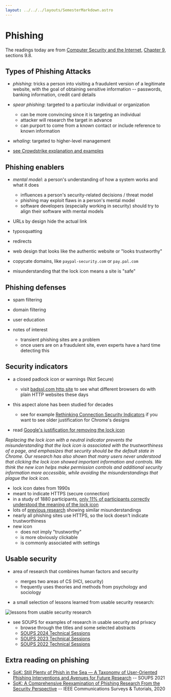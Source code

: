 ```yaml
---
layout: ../../../layouts/SemesterMarkdown.astro
---
```


# Phishing

The readings today are from
[Computer Security and the Internet](https://people.scs.carleton.ca/~paulv/toolsjewels.html),
[Chapter 9](https://people.scs.carleton.ca/~paulv/toolsjewels/TJrev1/ch9-rev1.pdf),
sections 9.8.

## Types of Phishing Attacks

- _phishing_: tricks a person into visiting a fraudulent version of a legitimate
  website, with the goal of obtaining sensitive information -- passwords,
  banking information, credit card details

- _spear phishing_: targeted to a particular individual or organization

  - can be more convincing since it is targeting an individual
  - attacker will research the target in advance
  - can purport to come from a known contact or include reference to known
    information

- _whaling_: targeted to higher-level management

- [see Crowdstrike explanation and examples](https://www.crowdstrike.com/cybersecurity-101/phishing/spear-phishing/)

## Phishing enablers

- _mental model_: a person's understanding of how a system works and what it
  does

  - influences a person's security-related decisions / threat model
  - phishing may exploit flaws in a person's mental model
  - software developers (especially working in security) should try to align
    their software with mental models

- URLs by design hide the actual link
- typosquatting
- redirects
- web design that looks like the authentic website or "looks trustworthy"
- copycate domains, like `paypal-security.com` or `pay.pal.com`
- misunderstanding that the lock icon means a site is "safe"

## Phishing defenses

- spam filtering
- domain filtering
- user education

- notes of interest
  - transient phishing sites are a problem
  - once users are on a fraudulent site, even experts have a hard time detecting
    this

## Security indicators

- a closed padlock icon or warnings (Not Secure)

  - visit [badssl.com http site](http://http.badssl.com/) to see what different
    browsers do with plain HTTP websites these days

- this aspect alone has been studied for decades

  - see for example
    [Rethinking Connection Security Indicators](https://www.usenix.org/system/files/conference/soups2016/soups2016-paper-porter-felt.pdf)
    if you want to see older justification for Chrome's designs

- read
  [Google's justification for removing the lock icon](https://blog.chromium.org/2023/05/an-update-on-lock-icon.html)

_Replacing the lock icon with a neutral indicator prevents the misunderstanding
that the lock icon is associated with the trustworthiness of a page, and
emphasizes that security should be the default state in Chrome. Our research has
also shown that many users never understood that clicking the lock icon showed
important information and controls. We think the new icon helps make permission
controls and additional security information more accessible, while avoiding the
misunderstandings that plague the lock icon._

- lock icon dates from 1990s
- meant to indicate HTTPS (secure connection)
- in a study of 1880 participants,
  [only 11% of participants correctly understood the meaning of the lock icon](https://research.google/pubs/it-builds-trust-with-the-customers-exploring-user-perceptions-of-the-padlock-icon-in-browser-ui/)
- lots of [previous research](https://ieeexplore.ieee.org/document/4223213)
  showing similar misunderstandings
- nearly all phishing sites use HTTPS, so the lock doesn't indicate
  trustworthiness
- new icon
  - does not imply "trustworthy"
  - is more obviously clickable
  - is commonly associated with settings

## Usable security

- area of research that combines human factors and security

  - merges two areas of CS (HCI, security)
  - frequently uses theories and methods from psychology and sociology

- a small selection of lessons learned from usable security research:

![lessons from usable security research](/images/security-book/table-9.3.png)

- see SOUPS for examples of research in usable security and privacy
  - browse through the titles and some selected abstracts
  - [SOUPS 2024 Technical Sessions](https://www.usenix.org/conference/soups2024/technical-sessions)
  - [SOUPS 2023 Technical Sessions](https://www.usenix.org/conference/soups2023/technical-sessions)
  - [SOUPS 2022 Technical Sessions](https://www.usenix.org/conference/soups2022/technical-sessions)

## Extra reading on phishing

- [SoK: Still Plenty of Phish in the Sea — A Taxonomy of User-Oriented Phishing Interventions and Avenues for Future Research](https://www.usenix.org/system/files/soups2021-franz.pdf)
  -- SOUPS 2021
- [SoK: A Comprehensive Reexamination of Phishing Research From the Security Perspective](https://ieeexplore.ieee.org/stamp/stamp.jsp?arnumber=8924660)
  -- IEEE Communications Surveys & Tutorials, 2020
